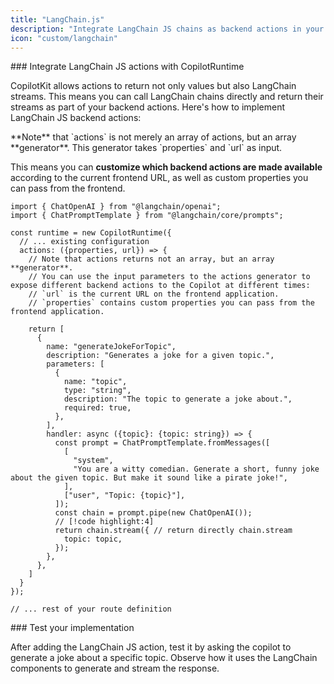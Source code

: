 ```yaml
---
title: "LangChain.js"
description: "Integrate LangChain JS chains as backend actions in your CopilotKit application."
icon: "custom/langchain"
---
```


<Steps>
<Step>
<FindCopilotRuntimeSnippet />
</Step>

<Step>
### Integrate LangChain JS actions with CopilotRuntime

CopilotKit allows actions to return not only values but also LangChain streams. This means you can call LangChain chains directly and return their streams as part of your backend actions. Here's how to implement LangChain JS backend actions:

<Callout>
**Note** that `actions` is not merely an array of actions, but an array **generator**.
This generator takes `properties` and `url` as input.

This means you can **customize which backend actions are made available** according to the current frontend URL, as well as custom properties you can pass from the frontend.
</Callout>


```tsx title="/api/copilotkit/route.ts"
import { ChatOpenAI } from "@langchain/openai";
import { ChatPromptTemplate } from "@langchain/core/prompts";

const runtime = new CopilotRuntime({
  // ... existing configuration
  actions: ({properties, url}) => {
    // Note that actions returns not an array, but an array **generator**.
    // You can use the input parameters to the actions generator to expose different backend actions to the Copilot at different times: 
    // `url` is the current URL on the frontend application.
    // `properties` contains custom properties you can pass from the frontend application.

    return [
      {
        name: "generateJokeForTopic",
        description: "Generates a joke for a given topic.",
        parameters: [
          {
            name: "topic",
            type: "string",
            description: "The topic to generate a joke about.",
            required: true,
          },
        ],
        handler: async ({topic}: {topic: string}) => {
          const prompt = ChatPromptTemplate.fromMessages([
            [
              "system",
              "You are a witty comedian. Generate a short, funny joke about the given topic. But make it sound like a pirate joke!",
            ],
            ["user", "Topic: {topic}"],
          ]);
          const chain = prompt.pipe(new ChatOpenAI());
          // [!code highlight:4]
          return chain.stream({ // return directly chain.stream
            topic: topic,
          });
        },
      },
    ]
  }
});

// ... rest of your route definition
```

</Step>

<Step>
### Test your implementation

After adding the LangChain JS action, test it by asking the copilot to generate a joke about a specific topic. Observe how it uses the LangChain components to generate and stream the response.
</Step>

</Steps>
